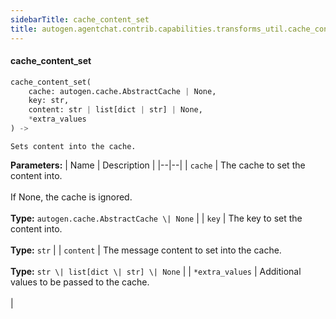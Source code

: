 ```yaml
---
sidebarTitle: cache_content_set
title: autogen.agentchat.contrib.capabilities.transforms_util.cache_content_set
---
```


<code class="doc-symbol doc-symbol-heading doc-symbol-function"></code>
#### cache_content_set

```python
cache_content_set(
    cache: autogen.cache.AbstractCache | None,
    key: str,
    content: str | list[dict | str] | None,
    *extra_values
) -> 
```

    Sets content into the cache.

<b>Parameters:</b>
| Name | Description |
|--|--|
| `cache` | The cache to set the content into.<br/><br/>If None, the cache is ignored.<br/><br/>**Type:** `autogen.cache.AbstractCache \| None` |
| `key` | The key to set the content into.<br/><br/>**Type:** `str` |
| `content` | The message content to set into the cache.<br/><br/>**Type:** `str \| list[dict \| str] \| None` |
| `*extra_values` | Additional values to be passed to the cache.<br/><br/> |

<br />